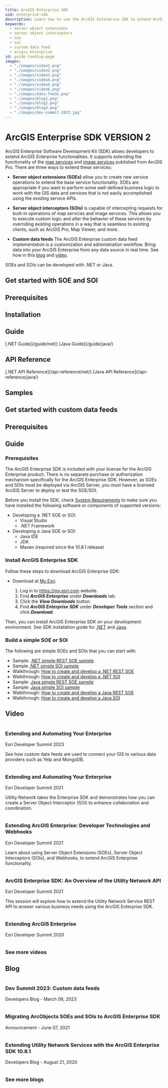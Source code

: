 ```yaml
---
title: ArcGIS Enterprise SDK
uid: enterprise-sdk
description: Learn how to use the ArcGIS Enterprise SDK to extend ArcGIS Enterprise functionalities.
keywords:
  - server object extensions
  - server object interceptors
  - soe
  - soi
  - custom data feed
  - arcgis enterprise
id: guide-landing-page
images:
  - "./images/video1.png"
  - "./images/video2.png"
  - "./images/video3.png"
  - "./images/video4.png"
  - "./images/video5.png"
  - "./images/video6.png"
  - "./images/data-feeds.png"
  - "./images/blog1.png"
  - "./images/blog2.png"
  - "./images/blog3.png"
  - "./images/dev-summit-2023.jpg"
---
```



# ArcGIS Enterprise SDK VERSION 2

ArcGIS Enterprise Software Development Kit (SDK) allows developers to extend ArcGIS Enterprise functionalities. It supports extending the functionality of the [map services](https://pro.arcgis.com/en/pro-app/help/sharing/overview/map-image-layer.htm) and [image services](https://pro.arcgis.com/en/pro-app/latest/help/sharing/overview/web-image-layer.htm) published from ArcGIS Pro. There are three ways to extend these services:

- **Server object extensions (SOEs)** allow you to create new service operations to extend the base service functionality. SOEs are appropriate if you want to perform some well-defined business logic to work with the GIS data and services that is not easily accomplished using the existing service APIs.

- **Server object interceptors (SOIs)** is capable of intercepting requests for built-in operations of map services and image services. This allows you to execute custom logic and alter the behavior of these services by overriding existing operations in a way that is seamless to existing clients, such as ArcGIS Pro, Map Viewer, and more.

- **Custom data feeds** The ArcGIS Enterprise custom data feed implementation is a customization and administration workflow. Bring data into your ArcGIS Enterprise from any data source in real time. See how in this [blog](https://www.esri.com/arcgis-blog/products/arcgis-enterprise/data-management/dev-summit-2023-custom-data-feeds/) and [video](https://mediaspace.esri.com/media/t/1_kk12l8t8).

SOEs and SOIs can be developed with .NET or Java.

## Get started with SOE and SOI

<CardGroup perRow={5}>
  <Card to="https://enterprise.arcgis.com/en/system-requirements/latest/windows/arcgis-enterprise-sdk-system-requirements.htm">
    <CardHeader>
      <Icon icon={SysReq32Icon} size={48} />
      <h2>Prerequisites</h2>
    </CardHeader>
  </Card>
  <Card href="/#install-arcgis-enterprise-sdk">
    <CardHeader>
      <Icon icon={DownloadIcon} size={48} />
      <h2>Installation</h2>
    </CardHeader>
  </Card>
  <Card>
    <CardHeader>
      <Icon icon={GuideIcon} size={48} />
      <h2>Guide</h2>
    </CardHeader>
    <CardBody>[.NET Guide](/guide/net/)</CardBody>
    <CardBody>[Java Guide](/guide/java/)</CardBody>
  </Card>
  <Card>
    <CardHeader to="/api-reference/">
      <Icon icon={APIIcon} size={48} />
      <h2>API Reference</h2>
    </CardHeader>
    <CardBody>[.NET API Reference](/api-reference/net/)</CardBody>
    <CardBody>[Java API Reference](/api-reference/java/)</CardBody>
  </Card>
  <Card to="/sample-code/">
    <CardHeader>
      <Icon icon={SampleIcon} size={48} />
      <h2>Samples</h2>
    </CardHeader>
  </Card>
</CardGroup>

## Get started with custom data feeds

<CardGroup perRow={2}>
  <Card href="/guide/custom-data-feeds/installing-and-configuring-custom-data-feeds/">
    <CardHeader>
      <Icon icon={SysReq32Icon} size={48} />
      <h2>Prerequisites</h2>
    </CardHeader>
  </Card>
  <Card href="/guide/custom-data-feeds/" target="_blank">
    <CardHeader>
      <Icon icon={GuideIcon} size={48} />
      <h2>Guide</h2>
    </CardHeader>
  </Card>
</CardGroup>

### Prerequisites

The ArcGIS Enterprise SDK is included with your license for the ArcGIS Enterprise product. There is no separate purchase or authorization mechanism specifically for the ArcGIS Enterprise SDK. However, as SOEs and SOIs must be deployed via ArcGIS Server, you must have a licensed ArcGIS Server to deploy or test the SOE/SOI.

Before you install the SDK, check [System Requirements](https://enterprise.arcgis.com/en/system-requirements/latest/windows/arcgis-enterprise-sdk-system-requirements.htm) to make sure you have installed the following software or components of supported versions:

- Developing a .NET SOE or SOI:
  - Visual Studio
  - .NET Framework
- Developing a Java SOE or SOI:
  - Java IDE
  - JDK
  - Maven (required since the 10.8.1 release)

### Install ArcGIS Enterprise SDK

Follow these steps to download ArcGIS Enterprise SDK:

- Download at [My Esri](https://my.esri.com).

  1. Log in to https://my.esri.com website.
  2. Find **_ArcGIS Enterprise_** under **_Downloads_** tab.
  3. Click the **_View Downloads_** button.
  4. Find **_ArcGIS Enterprise SDK_** under **_Developer Tools_** section and click **_Download_**.

Then, you can install ArcGIS Enterprise SDK on your development environment. See SDK installation guide for [.NET](/guide/net/installation-net/) and [Java](/guide/java/installation-java/).

### Build a simple SOE or SOI

The following are simple SOEs and SOIs that you can start with:

- Sample: [.NET simple REST SOE sample](/sample-code/Samples/net/SOE/SimpleRESTSOE/)
- Sample [.NET simple SOI sample](/sample-code/Samples/net/SOI/NetSimpleLoggerSOI/)
- Walkthrough: [How to create and develop a .NET REST SOE](/guide/net/how-to-develop-the-rest-soe-net/)
- Walkthrough: [How to create and develop a .NET SOI](/guide/net/quick-tour-of-a-simple-soi-net/)
- Sample: [Java simple REST SOE sample](/sample-code/Samples/java/soe/simplerestsoe/ReadMe/)
- Sample: [Java simple SOI sample](/sample-code/Samples/java/soi/SimpleSOI/ReadMe/)
- Walkthrough: [How to create and develop a Java REST SOE](/guide/java/develop-rest-soes-java/)
- Walkthrough: [How to create and develop a Java SOI](/guide/java/quick-tour-of-a-simple-soi-java/)

## Video

<CardGroup perRow={3}>
  <Card href="https://mediaspace.esri.com/media/t/1_kk12l8t8">
    <CardImage>
      <Image image={props.images["dev-summit-2023"]} />
    </CardImage>
    <CardBody>
      <h3>Extending and Automating Your Enterprise</h3>
      <p>Esri Developer Summit 2023</p>
      <p>See how custom data feeds are used to connect your GIS to various data providers such as Yelp and MongoDB.</p>
    </CardBody>
  </Card>
  <Card href="https://www.esri.com/videos/watch?videoid=hHFLSLXczGY&title=Extending%20and%20Automating%20Your%20Enterprise">
    <CardImage>
      <Image image={props.images["video1"]} />
    </CardImage>
    <CardBody>
      <h3>Extending and Automating Your Enterprise</h3>
      <p>Esri Developer Summit 2021</p>
      <p>
        Utility Network takes the Enterprise SDK and demonstrates how you can create a Server Object Interceptor (SOI) to enhance
        collaboration and coordination.
      </p>
    </CardBody>
  </Card>
  <Card href="https://www.esri.com/videos/watch?videoid=OmG07JOmqik&title=Extending%20ArcGIS%20Enterprise%3A%20Developer%20Technologies%20and%20Webhooks">
    <CardImage>
      <Image image={props.images["video2"]} />
    </CardImage>
    <CardBody>
      <h3>Extending ArcGIS Enterprise: Developer Technologies and Webhooks</h3>
      <p>Esri Developer Summit 2021</p>
      <p>
        Learn about using Server Object Extensions (SOEs), Server Object Interceptors (SOIs), and Webhooks, to extend ArcGIS Enterprise
        functionality.
      </p>
    </CardBody>
  </Card>
  <Card href="https://www.esri.com/videos/watch?videoid=8ccxcZqfBuE&title=ArcGIS%20Enterprise%20SDK%3A%20An%20Overview%20of%20the%20Utility%20Network%20API">
    <CardImage>
      <Image image={props.images["video3"]} />
    </CardImage>
    <CardBody>
      <h3>ArcGIS Enterprise SDK: An Overview of the Utility Network API</h3>
      <p>Esri Developer Summit 2021</p>
      <p>
        This session will explore how to extend the Utility Network Service REST API to answer various business needs using the ArcGIS
        Enterprise SDK.
      </p>
    </CardBody>
  </Card>
  <Card href="https://www.esri.com/videos/watch?videoid=fKx4XNTmlwg&title=Extending%20ArcGIS%20Enterprise%3A%20Developer%20Technologies%20and%20Webhooks">
    <CardImage>
      <Image image={props.images["video4"]} />
    </CardImage>
    <CardBody>
      <h3>Extending ArcGIS Enterprise</h3>
      <p>Esri Developer Summit 2020</p>
    </CardBody>
  </Card>
  <Card href="https://www.esri.com/videos/search?text=extend%20arcgis%20enterprise" centered="true">
    <CardHeader>
      <CardImage>
        <Image image={props.images["video6"]} />
      </CardImage>
      <h3>See more videos</h3>
    </CardHeader>
  </Card>
</CardGroup>

## Blog

<CardGroup perRow={4}>
  <Card href="https://www.esri.com/arcgis-blog/products/arcgis-enterprise/data-management/dev-summit-2023-custom-data-feeds/">
    <CardImage>
      <Image image={props.images["data-feeds"]} />
    </CardImage>
    <CardBody>
      <h3>Dev Summit 2023: Custom data feeds</h3>
      <p>Developers Blog - March 08, 2023</p>
    </CardBody>
  </Card>
  <Card href="https://www.esri.com/arcgis-blog/products/arcgis-enterprise/announcements/migrating-arcobjects-soes-and-sois-to-arcgis-enterprise-sdk/">
    <CardImage>
      <Image image={props.images["blog1"]} />
    </CardImage>
    <CardBody>
      <h3>Migrating ArcObjects SOEs and SOIs to ArcGIS Enterprise SDK</h3>
      <p>Announcement - June 07, 2021</p>
    </CardBody>
  </Card>
  <Card href="https://www.esri.com/arcgis-blog/products/utility-network/developers/extending-utility-network-services-with-the-arcgis-enterprise-sdk-10-8-1/">
    <CardImage>
      <Image image={props.images["blog2"]} />
    </CardImage>
    <CardBody>
      <h3>Extending Utility Network Services with the ArcGIS Enterprise SDK 10.8.1</h3>
      <p>Developers Blog - August 21, 2020</p>
    </CardBody>
  </Card>
  <Card href="https://www.esri.com/arcgis-blog/?s=#&products=arcgis-enterprise" centered="true">
    <CardHeader>
      <CardImage>
        <Image image={props.images["blog3"]} />
      </CardImage>
      <h3>See more blogs</h3>
    </CardHeader>
  </Card>
</CardGroup>
